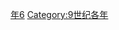 {{Catnav|頁面分類|历史|歷史時代|年|9世纪各年}}

{{catmore}}
{{Commons category|826}}

[[Category:820年代|年6]]
[[Category:9世纪各年|Category:9世纪各年]]